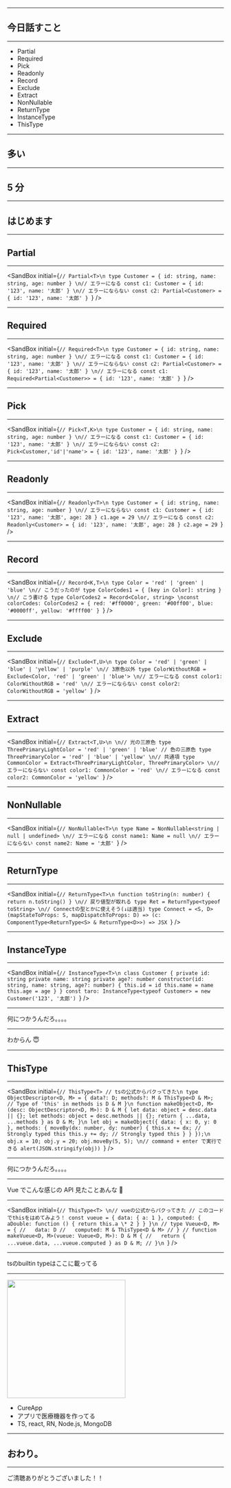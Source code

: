 

<Head>
  <HeadContents
    title={packageJson.slideTitle}
    urlPath={packageJson.slideKey}
    imageUrl="https://i.gyazo.com/73aaf96b767ecbf9558b8d157e6ce9c5.1200.png"
  />
</Head>

<Top title={packageJson.slideTitle} eventName="WeJS #31" hashtag="WeJS" />

---

## 今日話すこと

---

- Partial
- Required
- Pick
- Readonly
- Record
- Exclude
- Extract
- NonNullable
- ReturnType
- InstanceType
- ThisType

---

## 多い

---

## 5 分

---

## はじめます

---

## Partial

---

<SandBox
  initial={`// Partial<T>\n
type Customer = { id: string, name: string, age: number }
\n// エラーになる
const c1: Customer = { id: '123', name: '太郎' }
\n// エラーにならない
const c2: Partial<Customer> = { id: '123', name: '太郎' }
`}
/>

---

## Required

---

<SandBox
  initial={`// Required<T>\n
type Customer = { id: string, name: string, age: number }
\n// エラーになる
const c1: Customer = { id: '123', name: '太郎' }
\n// エラーにならない
const c2: Partial<Customer> = { id: '123', name: '太郎' }
\n// エラーになる
const c1: Required<Partial<Customer>> = { id: '123', name: '太郎' }
`}
/>

---

## Pick

---

<SandBox
  initial={`// Pick<T,K>\n
type Customer = { id: string, name: string, age: number }
\n// エラーになる
const c1: Customer = { id: '123', name: '太郎' }
\n// エラーにならない
const c2: Pick<Customer,'id'|'name'> = { id: '123', name: '太郎' }
`}
/>

---

## Readonly

---

<SandBox
  initial={`// Readonly<T>\n
type Customer = { id: string, name: string, age: number }
\n// エラーにならない
const c1: Customer = { id: '123', name: '太郎', age: 28 }
c1.age = 29
\n// エラーになる
const c2: Readonly<Customer> = { id: '123', name: '太郎', age: 28 }
c2.age = 29
`}
/>

---

## Record

---

<SandBox
  initial={`// Record<K,T>\n
type Color = 'red' | 'green' | 'blue'
\n// こうだったのが
type ColorCodes1 = { [key in Color]: string }
\n// こう書ける
type ColorCodes2 = Record<Color, string>
\nconst colorCodes: ColorCodes2 = {
  red: '#ff0000',
  green: '#00ff00',
  blue: '#0000ff',
  yellow: '#ffff00'
}
`}
/>

---

## Exclude

---

<SandBox
  initial={`// Exclude<T,U>\n
type Color = 'red' | 'green' | 'blue' | 'yellow' | 'purple'
\n// 3原色以外
type ColorWithoutRGB = Exclude<Color, 'red' | 'green' | 'blue'>
\n// エラーになる
const color1: ColorWithoutRGB = 'red'
\n// エラーにならない
const color2: ColorWithoutRGB = 'yellow'
`}
/>

---

## Extract

---

<SandBox
  initial={`// Extract<T,U>\n
\n// 光の三原色
type ThreePrimaryLightColor = 'red' | 'green' | 'blue'
// 色の三原色
type ThreePrimaryColor = 'red' | 'blue' | 'yellow'
\n// 共通項
type CommonColor = Extract<ThreePrimaryLightColor, ThreePrimaryColor>
\n// エラーにならない
const color1: CommonColor = 'red'
\n// エラーになる
const color2: CommonColor = 'yellow'
`}
/>

---

## NonNullable

---

<SandBox
  initial={`// NonNullable<T>\n
type Name = NonNullable<string | null | undefined>
\n// エラーになる
const name1: Name = null
\n// エラーにならない
const name2: Name = '太郎'
`}
/>

---

## ReturnType

---

<SandBox
  initial={`// ReturnType<T>\n
function toString(n: number) {
  return n.toString()
}
\n// 戻り値型が取れる
type Ret = ReturnType<typeof toString>
\n// Connectの型とかに使えそう(↓は適当)
type Connect =
  <S, D>(mapStateToProps: S, mapDispatchToProps: D) =>
    (c: ComponentType<ReturnType<S> & ReturnType<D>>) => JSX
`}
/>

---

## InstanceType

---

<SandBox
  initial={`// InstanceType<T>\n
class Customer {
  private id: string
  private name: string
  private age?: number
  constructor(id: string, name: string, age?: number) {
    this.id = id
    this.name = name
    this.age = age
  }
}
const taro: InstanceType<typeof Customer> = new Customer('123', '太郎')
`}
/>

---

何につかうんだろ。。。。

---

わからん 😇

---

## ThisType

---

<SandBox
  initial={`// ThisType<T>
// tsの公式からパクってきた\n
type ObjectDescriptor<D, M> = {
  data?: D;
  methods?: M & ThisType<D & M>;  // Type of 'this' in methods is D & M
}\n
function makeObject<D, M>(desc: ObjectDescriptor<D, M>): D & M {
  let data: object = desc.data || {};
  let methods: object = desc.methods || {};
  return { ...data, ...methods } as D & M;
}\n
let obj = makeObject({
  data: { x: 0, y: 0 },
  methods: {
    moveBy(dx: number, dy: number) {
      this.x += dx; // Strongly typed this
      this.y += dy; // Strongly typed this
    }
  }
});\n
obj.x = 10;
obj.y = 20;
obj.moveBy(5, 5);
\n// command + enter で実行できる
alert(JSON.stringify(obj))
`}
/>

---

何につかうんだろ。。。。

---

Vue でこんな感じの API 見たことあんな 🤔

---

<SandBox
  initial={`// ThisType<T>
\n// vueの公式からパクってきた
// このコードでthisをはめてみよう！
const vueue = {
  data: { a: 1 },
  computed: {
    aDouble: function () {
      return this.a \* 2
    }
  }
}\n
// type Vueue<D, M> = {
//   data: D
//   computed: M & ThisType<D & M>
// }
// function makeVueue<D, M>(vueue: Vueue<D, M>): D & M {
//   return { ...vueue.data, ...vueue.computed } as D & M;
// }\n
`}
/>

---

<ExLink href="https://www.typescriptlang.org/docs/handbook/utility-types.html">
  tsのbuiltin typeはここに載ってる
</ExLink>

---

<img
  src="https://i.gyazo.com/87d23d84bc93c83bb165c9d2f239f703.png"
  width="275"
/>

- <ExLink href="https://cureapp.co.jp">CureApp</ExLink>
- アプリで医療機器を作ってる
- TS, react, RN, Node.js, MongoDB

---

## おわり。

---

ご清聴ありがとうございました！！
